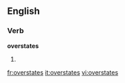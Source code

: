 
==English==

===Verb===
'''overstates'''

# {{third-person singular of|[[overstate]]}}

[[fr:overstates]]
[[it:overstates]]
[[vi:overstates]]